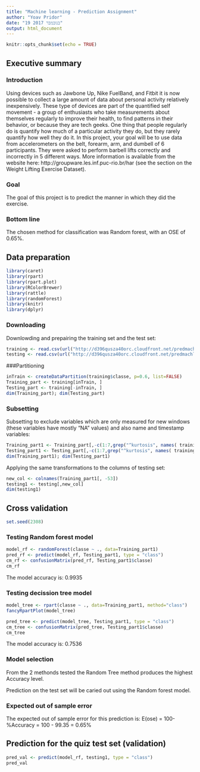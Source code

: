 ```yaml
---
title: "Machine learning - Prediction Assignment"
author: "Yoav Pridor"
date: "19 בנובמבר 2017"
output: html_document
---
```


```r
knitr::opts_chunk$set(echo = TRUE)
```

## Executive summary

### Introduction

Using devices such as Jawbone Up, Nike FuelBand, and Fitbit it is now possible to collect a large amount of data about personal activity relatively inexpensively. These type of devices are part of the quantified self movement - a group of enthusiasts who take measurements about themselves regularly to improve their health, to find patterns in their behavior, or because they are tech geeks. One thing that people regularly do is quantify how much of a particular activity they do, but they rarely quantify how well they do it. In this project, your goal will be to use data from accelerometers on the belt, forearm, arm, and dumbell of 6 participants. They were asked to perform barbell lifts correctly and incorrectly in 5 different ways. More information is available from the website here: http://groupware.les.inf.puc-rio.br/har (see the section on the Weight Lifting Exercise Dataset).

### Goal

The goal of this project is to predict the manner in which they did the exercise. 

### Bottom line

The chosen method for classification was Random forest, with an OSE of 0.65%.

## Data preparation

```r
library(caret)
library(rpart)
library(rpart.plot)
library(RColorBrewer)
library(rattle)
library(randomForest)
library(knitr)
library(dplyr)
```


### Downloading
Downlowding and prepairing the training set and the test set:


```r
training <- read.csv(url("http://d396qusza40orc.cloudfront.net/predmachlearn/pml-training.csv"), na.strings=c("NA","#DIV/0!",""))
testing <- read.csv(url("http://d396qusza40orc.cloudfront.net/predmachlearn/pml-testing.csv") , na.strings=c("NA","#DIV/0!",""))
```

###Partitioning

```r
inTrain <- createDataPartition(training$classe, p=0.6, list=FALSE)
Training_part <- training[inTrain, ]
Testing_part <- training[-inTrain, ]
dim(Training_part); dim(Testing_part)
```

### Subsetting


Subsetting to exclude variables which are only measured for new windows (these variables have mostly "NA" values) and also name and timestamp variables:

```r
Training_part1 <- Training_part[,-c(1:7,grep("^kurtosis", names( training )),grep("^skewness", names( training )),grep("^max_", names( training )),grep("^min_", names( training )),grep("^amplitude", names( training )),grep("^var_", names( training )),grep("^avg_", names( training )),grep("^stddev", names( training )))]
Testing_part1 <- Testing_part[,-c(1:7,grep("^kurtosis", names( training )),grep("^skewness", names( training )),grep("^max_", names( training )),grep("^min_", names( training )),grep("^amplitude", names( training )),grep("^var_", names( training )),grep("^avg_", names( training )),grep("^stddev", names( training )))]
dim(Training_part1); dim(Testing_part1)
```

Applying the same transformations to the columns of testing set:

```r
new_col <- colnames(Training_part1[, -53])
testing1 <- testing[,new_col]
dim(testing1)
```

## Cross validation 

```r
set.seed(2308)
```


### Testing Random forest model

```r
model_rf <- randomForest(classe ~ ., data=Training_part1)
pred_rf <- predict(model_rf, Testing_part1, type = "class")
cm_rf <- confusionMatrix(pred_rf, Testing_part1$classe)
cm_rf
```

The model accuracy is: 0.9935

### Testing decission tree model
```r
model_tree <- rpart(classe ~ ., data=Training_part1, method="class")
fancyRpartPlot(model_tree)
```

```r
pred_tree <- predict(model_tree, Testing_part1, type = "class")
cm_tree <- confusionMatrix(pred_tree, Testing_part1$classe)
cm_tree
```

The model accuracy is: 0.7536


### Model selection

From the 2 methonds tested the Random Tree method produces the highest Accuracy level. 

Prediction on the test set will be caried out using the Random forest model.

### Expected out of sample error

The expected out of sample error for this prediction is: 
E(ose) = 100-%Accuracy = 100 - 99.35 = 0.65%

## Prediction for the quiz test set (validation)

```r
pred_val <- predict(model_rf, testing1, type = "class")
pred_val
```


